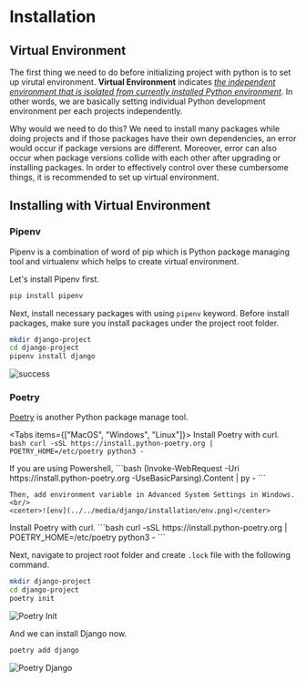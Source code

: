 
# Installation

## Virtual Environment

The first thing we need to do before initializing project with python is to set up virutal environment.
**Virtual Environment** indicates <ins>_the independent environment that is isolated from currently installed Python environment_</ins>.
In other words, we are basically setting individual Python development environment per each projects independently.

Why would we need to do this? We need to install many packages while doing projects and if those packages have their own dependencies,
an error would occur if package versions are different.
Moreover, error can also occur when package versions collide with each other after upgrading or installing packages.
In order to effectively control over these cumbersome things, it is recommended to set up virtual environment.

## Installing with Virtual Environment

### Pipenv

Pipenv is a combination of word of pip which is Python package managing tool and virtualenv which helps to create virtual environment.

Let's install Pipenv first.

```bash
pip install pipenv
```

Next, install necessary packages with using `pipenv` keyword. Before install packages, make sure you install packages under the project root folder.

```bash
mkdir django-project
cd django-project
pipenv install django
```

![success](../../media/django/installation/success.png)

### Poetry

[Poetry](https://python-poetry.org/docs/) is another Python package manage tool.

<Tabs items={["MacOS", "Windows", "Linux"]}>
  <Tab>
    Install Poetry with curl.
    ```bash
    curl -sSL https://install.python-poetry.org | POETRY_HOME=/etc/poetry python3 -
    ```

  </Tab>
  <Tab>
    If you are using Powershell, 
    ```bash
    (Invoke-WebRequest -Uri https://install.python-poetry.org -UseBasicParsing).Content | py -
    ```

    Then, add environment variable in Advanced System Settings in Windows.
    <br/>
    <center>![env](../../media/django/installation/env.png)</center>

  </Tab>
  <Tab>
    Install Poetry with curl. 
    ```bash
    curl -sSL https://install.python-poetry.org | POETRY_HOME=/etc/poetry python3 -
    ```
  </Tab>
</Tabs>

Next, navigate to project root folder and create `.lock` file with the following command.

```bash
mkdir django-project
cd django-project
poetry init
```

![Poetry Init](../../media/django/installation/poetry_init.png)

And we can install Django now.

```bash
poetry add django
```

![Poetry Django](../../media/django/installation/poetry_django.png)
